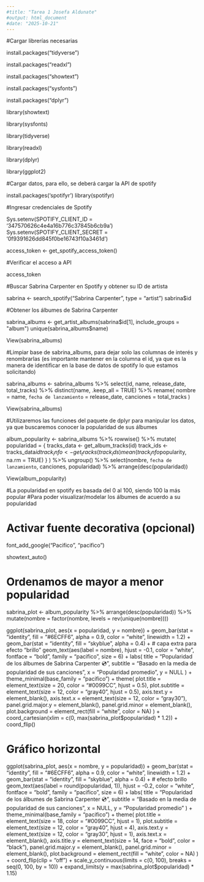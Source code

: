 ```yaml
---
#title: "Tarea 1 Josefa Aldunate"
#output: html_document
#date: "2025-10-21"
---
```

#Cargar librerías necesarias

install.packages("tidyverse")

install.packages("readxl")

install.packages("showtext")

install.packages("sysfonts")

install.packages("dplyr")

library(showtext)

library(sysfonts)

library(tidyverse)

library(readxl)

library(dplyr)

library(ggplot2)

#Cargar datos, para ello, se deberá cargar la API de spotify

install.packages('spotifyr')
library(spotifyr)

#Ingresar credenciales de Spotify

Sys.setenv(SPOTIFY_CLIENT_ID = '347570626c4e4a16b776c37845b6cb9a')
Sys.setenv(SPOTIFY_CLIENT_SECRET = '0f9391626dd845f0be16743f10a3461d')

access_token <- get_spotify_access_token()

#Verificar el acceso a API

access_token

#Buscar Sabrina Carpenter en Spotify y obtener su ID de artista

sabrina <- search_spotify("Sabrina Carpenter", type = "artist")
sabrina$id

#Obtener los álbumes de Sabrina Carpenter

sabrina_albums <- get_artist_albums(sabrina$id[1], include_groups = "album")
unique(sabrina_albums$name)

View(sabrina_albums)

#Limpiar base de sabrina_albums, para dejar solo las columnas de interés y renombrarlas (es importante mantener en la columna el id, ya que es la manera de identificar en la base de datos de spotify lo que estamos solicitando)

sabrina_albums <- sabrina_albums %>%
  select(id, name, release_date, total_tracks) %>%
  distinct(name, .keep_all = TRUE) %>%
  rename(
    nombre = name,
    `fecha de lanzamiento` = release_date,
    canciones = total_tracks
  )

View(sabrina_albums)

#Utilizaremos las funciones del paquete de dplyr para manipular los datos, ya que buscaremos conocer la popularidad de sus álbumes

album_popularity <- sabrina_albums %>%
  rowwise() %>%
  mutate(
    popularidad = {
      tracks_data <- get_album_tracks(id)
      track_ids <- tracks_data$id
      track_info <- get_tracks(track_ids)
      mean(track_info$popularity, na.rm = TRUE)
    }
  ) %>%
  ungroup() %>%
  select(nombre, `fecha de lanzamiento`, canciones, popularidad) %>%
  arrange(desc(popularidad))

View(album_popularity)

#La popularidad en spotify es basada del 0 al 100, siendo 100 la más popular
#Para poder visualizar/modelar los álbumes de acuerdo a su popularidad 

# Activar fuente decorativa (opcional)

font_add_google("Pacifico", "pacifico")

showtext_auto()

# Ordenamos de mayor a menor popularidad

sabrina_plot <- album_popularity %>%
  arrange(desc(popularidad)) %>%
  mutate(nombre = factor(nombre, levels = rev(unique(nombre))))



ggplot(sabrina_plot, aes(x = popularidad, y = nombre)) +
  geom_bar(stat = "identity", fill = "#6ECFF6", alpha = 0.9, color = "white", linewidth = 1.2) +
  geom_bar(stat = "identity", fill = "skyblue", alpha = 0.4) +  # capa extra para efecto "brillo"
  geom_text(aes(label = nombre), hjust = -0.1, color = "white",
            fontface = "bold", family = "pacifico", size = 6) +
  labs(
    title = "Popularidad de los álbumes de Sabrina Carpenter 💿",
    subtitle = "Basado en la media de popularidad de sus canciones",
    x = "Popularidad promedio",
    y = NULL
  ) +
  theme_minimal(base_family = "pacifico") +
  theme(
    plot.title = element_text(size = 20, color = "#0099CC", hjust = 0.5),
    plot.subtitle = element_text(size = 12, color = "gray40", hjust = 0.5),
    axis.text.y = element_blank(),
    axis.text.x = element_text(size = 12, color = "gray30"),
    panel.grid.major.y = element_blank(),
    panel.grid.minor = element_blank(),
    plot.background = element_rect(fill = "white", color = NA)
  ) +
  coord_cartesian(xlim = c(0, max(sabrina_plot$popularidad) * 1.2)) +
  coord_flip()


# Gráfico horizontal

ggplot(sabrina_plot, aes(x = nombre, y = popularidad)) +
  geom_bar(stat = "identity", fill = "#6ECFF6", alpha = 0.9, color = "white", linewidth = 1.2) +
  geom_bar(stat = "identity", fill = "skyblue", alpha = 0.4) +  # efecto brillo
  geom_text(aes(label = round(popularidad, 1)), 
            hjust = -0.2, color = "white", fontface = "bold", 
            family = "pacifico", size = 6) +
  labs(
    title = "Popularidad de los álbumes de Sabrina Carpenter 💿",
    subtitle = "Basado en la media de popularidad de sus canciones",
    x = NULL,
    y = "Popularidad promedio"
  ) +
  theme_minimal(base_family = "pacifico") +
  theme(
    plot.title = element_text(size = 18, color = "#0099CC", hjust = 1),
    plot.subtitle = element_text(size = 12, color = "gray40", hjust = 4),
    axis.text.y = element_text(size = 12, color = "gray30", hjust = 1),
    axis.text.x = element_blank(),
    axis.title.y = element_text(size = 14, face = "bold", color = "black"),
    panel.grid.major.y = element_blank(),
    panel.grid.minor = element_blank(),
    plot.background = element_rect(fill = "white", color = NA)
  ) +
  coord_flip(clip = "off") + 
  scale_y_continuous(limits = c(0, 100), breaks = seq(0, 100, by = 10)) +
  expand_limits(y = max(sabrina_plot$popularidad) * 1.15)


